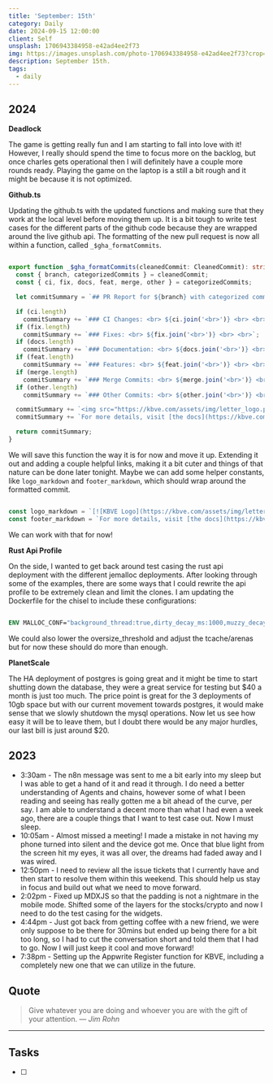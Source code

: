 ```yaml
---
title: 'September: 15th'
category: Daily
date: 2024-09-15 12:00:00
client: Self
unsplash: 1706943384958-e42ad4ee2f73
img: https://images.unsplash.com/photo-1706943384958-e42ad4ee2f73?crop=entropy&cs=srgb&fm=jpg&ixid=MnwzNjM5Nzd8MHwxfHJhbmRvbXx8fHx8fHx8fDE2ODE3NDg2ODY&ixlib=rb-4.0.3&q=85
description: September 15th. 
tags:
  - daily
---
```



## 2024

**Deadlock**

The game is getting really fun and I am starting to fall into love with it!
However, I really should spend the time to focus more on the backlog, but once charles gets operational then I will definitely have a couple more rounds ready.
Playing the game on the laptop is a still a bit rough and it might be because it is not optimized.

**Github.ts**

Updating the github.ts with the updated functions and making sure that they work at the local level before moving them up.
It is a bit tough to write test cases for the different parts of the github code because they are wrapped around the live github api.
The formatting of the new pull request is now all within a function, called `_$gha_formatCommits`.

```ts

export function _$gha_formatCommits(cleanedCommit: CleanedCommit): string {
  const { branch, categorizedCommits } = cleanedCommit;
  const { ci, fix, docs, feat, merge, other } = categorizedCommits;

  let commitSummary = `## PR Report for ${branch} with categorized commits: <br> <br>`;

  if (ci.length)
    commitSummary += `### CI Changes: <br> ${ci.join('<br>')} <br> <br>`;
  if (fix.length)
    commitSummary += `### Fixes: <br> ${fix.join('<br>')} <br> <br>`;
  if (docs.length)
    commitSummary += `### Documentation: <br> ${docs.join('<br>')} <br> <br>`;
  if (feat.length)
    commitSummary += `### Features: <br> ${feat.join('<br>')} <br> <br>`;
  if (merge.length)
    commitSummary += `### Merge Commits: <br> ${merge.join('<br>')} <br> <br>`;
  if (other.length)
    commitSummary += `### Other Commits: <br> ${other.join('<br>')} <br> <br>`;

  commitSummary += `<img src="https://kbve.com/assets/img/letter_logo.png" alt="KBVE Logo Image"><br>`;
  commitSummary += `For more details, visit [the docs](https://kbve.com/welcome-to-docs/).<br>`;

  return commitSummary;
}


```

We will save this function the way it is for now and move it up.
Extending it out and adding a couple helpful links, making it a bit cuter and things of that nature can be done later tonight.
Maybe we can add some helper constants, like `logo_markdown` and `footer_markdown`, which should wrap around the formatted commit.

```ts

const logo_markdown = `[![KBVE Logo](https://kbve.com/assets/img/letter_logo.png)](https://kbve.com)<br>`;
const footer_markdown = `For more details, visit [the docs](https://kbve.com/welcome-to-docs/).<br>`;

```

We can work with that for now!

**Rust Api Profile**

On the side, I wanted to get back around test casing the rust api deployment with the different jemalloc deployments.
After looking through some of the examples, there are some ways that I could rewrite the api profile to be extremely clean and limit the clones.
I am updating the Dockerfile for the chisel to include these configurations:

```Dockerfile

ENV MALLOC_CONF="background_thread:true,dirty_decay_ms:1000,muzzy_decay_ms:1000,lg_tcache_max:16,narenas:4,oversize_threshold:8388608"

```

We could also lower the oversize_threshold and adjust the tcache/arenas but for now these should do more than enough.


**PlanetScale**

The HA deployment of postgres is going great and it might be time to start shutting down the database, they were a great service for testing but $40 a month is just too much.
The price point is great for the 3 deployments of 10gb space but with our current movement towards postgres, it would make sense that we slowly shutdown the mysql operations.
Now let us see how easy it will be to leave them, but I doubt there would be any major hurdles, our last bill is just around $20.

## 2023
- 3:30am - The n8n message was sent to me a bit early into my sleep but I was able to get a hand of it and read it through. I do need a better understanding of Agents and chains, however some of what I been reading and seeing has really gotten me a bit ahead of the curve, per say. I am able to understand a decent more than what I had even a week ago, there are a couple things that I want to test case out. Now I must sleep.
- 10:05am - Almost missed a meeting! I made a mistake in not having my phone turned into silent and the device got me. Once that blue light from the screen hit my eyes, it was all over, the dreams had faded away and I was wired. 
- 12:50pm - I need to review all the issue tickets that I currently have and then start to resolve them within this weekend. This should help us stay in focus and build out what we need to move forward. 
- 2:02pm - Fixed up MDXJS so that the padding is not a nightmare in the mobile mode. Shifted some of the layers for the stocks/crypto and now I need to do the test casing for the widgets.  
- 4:44pm - Just got back from getting coffee with a new friend, we were only suppose to be there for 30mins but ended up being there for a bit too long, so I had to cut the conversation short and told them that I had to go. Now I will just keep it cool and move forward! 
- 7:38pm - Setting up the Appwrite Register function for KBVE, including a completely new one that we can utilize in the future.
## Quote

> Give whatever you are doing and whoever you are with the gift of your attention.
> — <cite>Jim Rohn</cite>

---

## Tasks

- [ ]